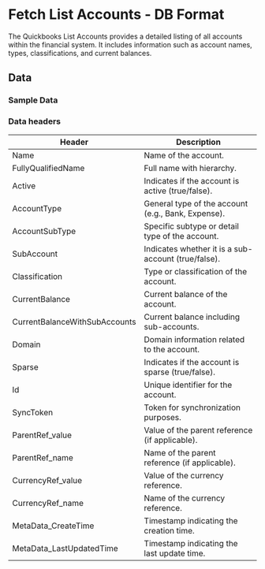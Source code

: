 # Fetch List Accounts - DB Format

The Quickbooks List Accounts provides a detailed listing of all accounts within the financial system. It includes information such as account names, types, classifications, and current balances.

<AddJob
  template="gsheet_quickbooks_get_accounts.js"
/>


## Data

### Sample Data

<Gsheet
  src="https://docs.google.com/spreadsheets/d/1KWa16ZCTRUdIF7LXFQzgCaBXEze4fpGWaV77tc8Q_Y8/edit#gid=206386456"
/>


### Data headers

| Header | Description |
|-----------------------------|--------------------------------------------------|
| Name                        | Name of the account.                             |
| FullyQualifiedName          | Full name with hierarchy.                        |
| Active                      | Indicates if the account is active (true/false).|
| AccountType                 | General type of the account (e.g., Bank, Expense).|
| AccountSubType              | Specific subtype or detail type of the account. |
| SubAccount                  | Indicates whether it is a sub-account (true/false).|
| Classification              | Type or classification of the account.          |
| CurrentBalance              | Current balance of the account.                  |
| CurrentBalanceWithSubAccounts| Current balance including sub-accounts.          |
| Domain                      | Domain information related to the account.      |
| Sparse                      | Indicates if the account is sparse (true/false).|
| Id                          | Unique identifier for the account.               |
| SyncToken                   | Token for synchronization purposes.             |
| ParentRef_value             | Value of the parent reference (if applicable).  |
| ParentRef_name              | Name of the parent reference (if applicable).   |
| CurrencyRef_value           | Value of the currency reference.                |
| CurrencyRef_name            | Name of the currency reference.                 |
| MetaData_CreateTime         | Timestamp indicating the creation time.        |
| MetaData_LastUpdatedTime    | Timestamp indicating the last update time.     |


<!---
## Others

### Similar jobs

Similar sort of data can be achieved by using get accounting transaction job and filtering it by invoice type. 

### Reports that use this job

Here are some of the report templates that use this job: 
-->